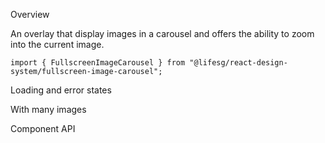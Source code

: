 
<Meta of={FullscreenImageCarouselStories} />

<Title>FullscreenImageCarousel</Title>

<Secondary>Overview</Secondary>

An overlay that display images in a carousel and offers the ability to zoom into the current image.

```tsx
import { FullscreenImageCarousel } from "@lifesg/react-design-system/fullscreen-image-carousel";
```

<Canvas of={FullscreenImageCarouselStories.Default} />

<Heading3>Loading and error states</Heading3>

<Canvas of={FullscreenImageCarouselStories.LoadingAndErrorStates} />

<Heading3>With many images</Heading3>

<Canvas of={FullscreenImageCarouselStories.WithManyImages} />

<Secondary>Component API</Secondary>

<PropsTable />
